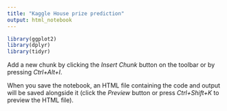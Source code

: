 ```yaml
---
title: "Kaggle House prize prediction"
output: html_notebook
---
```




```r
library(ggplot2)
library(dplyr)
library(tidyr)
```

Add a new chunk by clicking the *Insert Chunk* button on the toolbar or by pressing *Ctrl+Alt+I*.

When you save the notebook, an HTML file containing the code and output will be saved alongside it (click the *Preview* button or press *Ctrl+Shift+K* to preview the HTML file).
